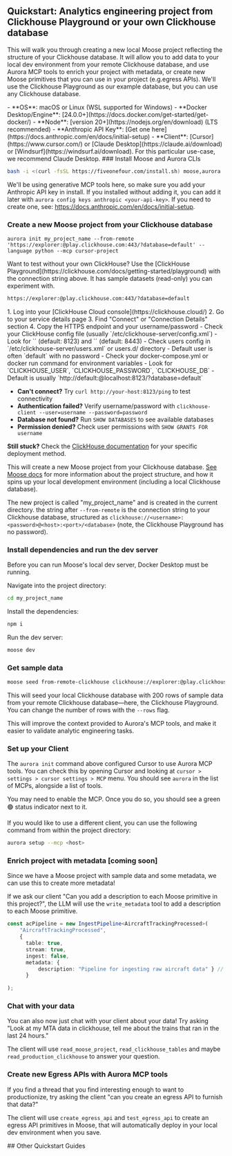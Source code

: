 
## Quickstart: Analytics engineering project from Clickhouse Playground or your own Clickhouse database

This will walk you through creating a new local Moose project reflecting the structure of your Clickhouse database. It will allow you to add data to your local dev environment from your remote Clickhouse database, and use Aurora MCP tools to enrich your project with metadata, or create new Moose primitives that you can use in your project (e.g.egress APIs). We'll use the Clickhouse Playground as our example database, but you can use any Clickhouse database.

<Callout type="info" title="Prerequisites">
- **OS**: macOS or Linux (WSL supported for Windows)
- **Docker Desktop/Engine**: [24.0.0+](https://docs.docker.com/get-started/get-docker/)
- **Node**: [version 20+](https://nodejs.org/en/download) (LTS recommended)
- **Anthropic API Key**: [Get one here](https://docs.anthropic.com/en/docs/initial-setup)
- **Client**: [Cursor](https://www.cursor.com/) or [Claude Desktop](https://claude.ai/download) or [Windsurf](https://windsurf.ai/download). For this particular use-case, we recommend Claude Desktop.
</Callout>

<Steps>
### Install Moose and Aurora CLIs

```bash filename="Terminal" copy
bash -i <(curl -fsSL https://fiveonefour.com/install.sh) moose,aurora
```

We'll be using generative MCP tools here, so make sure you add your Anthropic API key in install. If you installed without adding it, you can add it later with `aurora config keys anthropic <your-api-key>`. If you need to create one, see: https://docs.anthropic.com/en/docs/initial-setup.

### Create a new Moose project from your Clickhouse database

```aurora init my_project_name --from-remote 'https://explorer:@play.clickhouse.com:443/?database=default' --language python --mcp cursor-project```

<Callout type="info" title="Try with ClickHouse Playground">
Want to test without your own ClickHouse? Use the [ClickHouse Playground](https://clickhouse.com/docs/getting-started/playground) with the connection string above. It has sample datasets (read-only) you can experiment with.

```txt copy
https://explorer:@play.clickhouse.com:443/?database=default
```

</Callout>


<ToggleBlock openText="Need help finding credentials?" closeText="Hide credential help">
<Tabs items={["ClickHouse Cloud", "Self-Hosted", "Docker"]}>
<Tabs.Tab>
1. Log into your [ClickHouse Cloud console](https://clickhouse.cloud/)
2. Go to your service details page
3. Find "Connect" or "Connection Details" section
4. Copy the HTTPS endpoint and your username/password
</Tabs.Tab>
<Tabs.Tab>
- Check your ClickHouse config file (usually `/etc/clickhouse-server/config.xml`)
- Look for `<http_port>` (default: 8123) and `<https_port>` (default: 8443)
- Check users config in `/etc/clickhouse-server/users.xml` or users.d/ directory
- Default user is often `default` with no password
</Tabs.Tab>
<Tabs.Tab>
- Check your docker-compose.yml or docker run command for environment variables
- Look for `CLICKHOUSE_USER`, `CLICKHOUSE_PASSWORD`, `CLICKHOUSE_DB`
- Default is usually `http://default:@localhost:8123/?database=default`
</Tabs.Tab>
</Tabs>
</ToggleBlock>

<ToggleBlock openText="Common Issues" closeText="Hide Common Issues">

- **Can't connect?** Try `curl http://your-host:8123/ping` to test connectivity
- **Authentication failed?** Verify username/password with `clickhouse-client --user=username --password=password`
- **Database not found?** Run `SHOW DATABASES` to see available databases
- **Permission denied?** Check user permissions with `SHOW GRANTS FOR username`

**Still stuck?** Check the [ClickHouse documentation](https://clickhouse.com/docs/en/getting-started/install) for your specific deployment method.

</ToggleBlock>


This will create a new Moose project from your Clickhouse database. [See Moose docs](https://docs.fiveonefour.com/moose) for more information about the project structure, and how it spins up your local development environment (including a local Clickhouse database).

The new project is called "my_project_name" and is created in the current directory. the string after `--from-remote` is the connection string to your Clickhouse database, structured as `clickhouse://<username>:<password>@<host>:<port>/<database>` (note, the Clickhouse Playground has no password).

### Install dependencies and run the dev server

Before you can run Moose's local dev server, Docker Desktop must be running.

Navigate into the project directory:

```bash filename="Terminal" copy
cd my_project_name
```

Install the dependencies: 

```bash filename="Terminal" copy
npm i
```

Run the dev server:

```bash filename="Terminal" copy
moose dev
```

### Get sample data

```bash filename="Terminal" copy
moose seed from-remote-clickhouse clickhouse://explorer:@play.clickhouse.com:443/default --rows 200
```

This will seed your local Clickhouse database with 200 rows of sample data from your remote Clickhouse database—here, the Clickhouse Playground. You can change the number of rows with the `--rows` flag.

This will improve the context provided to Aurora's MCP tools, and make it easier to validate analytic engineering tasks.

### Set up your Client

The `aurora init` command above configured Cursor to use Aurora MCP tools. You can check this by opening Cursor and looking at `cursor > settings > cursor settings > MCP` menu. You should see `aurora` in the list of MCPs, alongside a list of tools. 

You may need to enable the MCP. Once you do so, you should see a green 🟢 status indicator next to it.

<ZoomImg light="/cursor-mcp-settings.png" dark="/cursor-mcp-settings.png" alt="Claude search and tools, MCP running" />

If you would like to use a different client, you can use the following command from within the project directory:

```bash filename="Terminal" copy
aurora setup --mcp <host>
```

### Enrich project with metadata [coming soon]

Since we have a Moose project with sample data and some metadata, we can use this to create more metadata! 

If we ask our client "Can you add a description to each Moose primitive in this project?", the LLM will use the `write_metadata` tool to add a description to each Moose primitive.

```TypeScript filename="my_project_name/index.ts"
const acPipeline = new IngestPipeline<AircraftTrackingProcessed>(
    "AircraftTrackingProcessed",
    {
      table: true,
      stream: true,
      ingest: false,
      metadata: {
          description: "Pipeline for ingesting raw aircraft data" } // new description field!
      }
    
);
```

### Chat with your data

You can also now just chat with your client about your data! Try asking "Look at my MTA data in clickhouse, tell me about the trains that ran in the last 24 hours."

The client will use `read_moose_project`, `read_clickhouse_tables` and maybe `read_production_clickhouse` to answer your question.

### Create new Egress APIs with Aurora MCP tools

If you find a thread that you find interesting enough to want to productionize, try asking the client "can you create an egress API to furnish that data?"

The client will use `create_egress_api` and `test_egress_api` to create an egress API primitives in Moose, that will automatically deploy in your local dev environment when you save.

</Steps>
## Other Quickstart Guides

<FeatureGrid>
  <FeatureCard
    href="/aurora/quickstart/clickhouse-chat#quickstart-ad-hoc-analytics-with-clickhouse-playground-or-your-own-clickhouse-database"
    Icon={Icons.models}
    title="Chat with Clickhouse"
    description="
    Connect your LLM client to a Clickhouse database and chat with your data. 
    "
    variant="aurora"
  />
  
  <FeatureCard
    href="/aurora/quickstart/from-template#quickstart-new-complete-local-olap-project-from-template"
    Icon={Icons.streams}
    title="Full stack OLAP project from Template"
    description="
    Create a full local OLAP dev environment with one command. Data primitives in ts or py. Aurora MCP tools for creating new primitives.
    "
    variant="aurora"
  />

</FeatureGrid> 